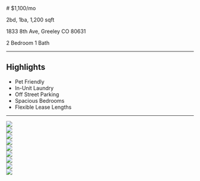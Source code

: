 
<div style={{margin: '2rem'}}>
# $1,100/mo

2bd, 1ba, 1,200 sqft

1833 8th Ave, Greeley CO 80631

2 Bedroom
1 Bath

---

## Highlights

* Pet Friendly
* In-Unit Laundry
* Off Street Parking
* Spacious Bedrooms
* Flexible Lease Lengths
---

</div>


<div style={{display: 'inline-flex', gap: '2rem', flexWrap: 'wrap', margin: '2rem'}} >
    <div>
        <Image quality={100} style={{objectFit: 'cover', boxShadow: 'rgba(0, 0, 0, 0.1) 0px 10px 15px -3px, rgba(0, 0, 0, 0.1) 0px 4px 6px -4px', borderRadius: '1rem'}} width={250} height={250} src="https://photos.zillowstatic.com/fp/08bb9c3d1af9bb3d78486d946c0dfde2-o_a.webp"/>
    </div>
    <div>
        <Image quality={100} style={{objectFit: 'cover', boxShadow: 'rgba(0, 0, 0, 0.1) 0px 10px 15px -3px, rgba(0, 0, 0, 0.1) 0px 4px 6px -4px', borderRadius: '1rem'}} width={250} height={250} src="https://photos.zillowstatic.com/fp/5b5df924b65c9dff12b7e952039c73b5-uncropped_scaled_within_1536_1152.webp"/>
    </div>
    <div>
        <Image quality={100} style={{objectFit: 'cover', boxShadow: 'rgba(0, 0, 0, 0.1) 0px 10px 15px -3px, rgba(0, 0, 0, 0.1) 0px 4px 6px -4px', borderRadius: '1rem'}} width={250} height={250} src="https://photos.zillowstatic.com/fp/86abb7f3e790990b9702e6f7060a830b-uncropped_scaled_within_1536_1152.webp"/>
    </div>
    <div>
        <Image quality={100} style={{objectFit: 'cover', boxShadow: 'rgba(0, 0, 0, 0.1) 0px 10px 15px -3px, rgba(0, 0, 0, 0.1) 0px 4px 6px -4px', borderRadius: '1rem'}} width={250} height={250} src="https://photos.zillowstatic.com/fp/768b685d39d84a9f392120718d783835-uncropped_scaled_within_1536_1152.webp"/>
    </div>
    <div>
        <Image quality={100} style={{objectFit: 'cover', boxShadow: 'rgba(0, 0, 0, 0.1) 0px 10px 15px -3px, rgba(0, 0, 0, 0.1) 0px 4px 6px -4px', borderRadius: '1rem'}} width={250} height={250} src="https://photos.zillowstatic.com/fp/87387a588439db14d823af49702a07eb-uncropped_scaled_within_1536_1152.webp"/>
    </div>
    <div>
        <Image quality={100} style={{objectFit: 'cover', boxShadow: 'rgba(0, 0, 0, 0.1) 0px 10px 15px -3px, rgba(0, 0, 0, 0.1) 0px 4px 6px -4px', borderRadius: '1rem'}} width={250} height={250} src="https://photos.zillowstatic.com/fp/9b84214803b23d583b876a77d7ee8e36-uncropped_scaled_within_1536_1152.webp"/>
    </div>
    <div>
        <Image quality={100} style={{objectFit: 'cover', boxShadow: 'rgba(0, 0, 0, 0.1) 0px 10px 15px -3px, rgba(0, 0, 0, 0.1) 0px 4px 6px -4px', borderRadius: '1rem'}} width={250} height={250} src="https://photos.zillowstatic.com/fp/f2d8330987b2e97bf95526584f0b1fd8-uncropped_scaled_within_1536_1152.webp"/>
    </div>
    <div>
        <Image quality={100} style={{objectFit: 'cover', boxShadow: 'rgba(0, 0, 0, 0.1) 0px 10px 15px -3px, rgba(0, 0, 0, 0.1) 0px 4px 6px -4px', borderRadius: '1rem'}} width={250} height={250} src="https://photos.zillowstatic.com/fp/331caa2dd8a9d00c178f2cb00ef12030-uncropped_scaled_within_1536_1152.webp"/>
    </div>
    <div>
        <Image quality={100} style={{objectFit: 'cover', boxShadow: 'rgba(0, 0, 0, 0.1) 0px 10px 15px -3px, rgba(0, 0, 0, 0.1) 0px 4px 6px -4px', borderRadius: '1rem'}} width={250} height={250} src="https://photos.zillowstatic.com/fp/3daf891ee3e78ba04795a4ea7df8cec2-uncropped_scaled_within_1536_1152.webp"/>
    </div>
</div>
